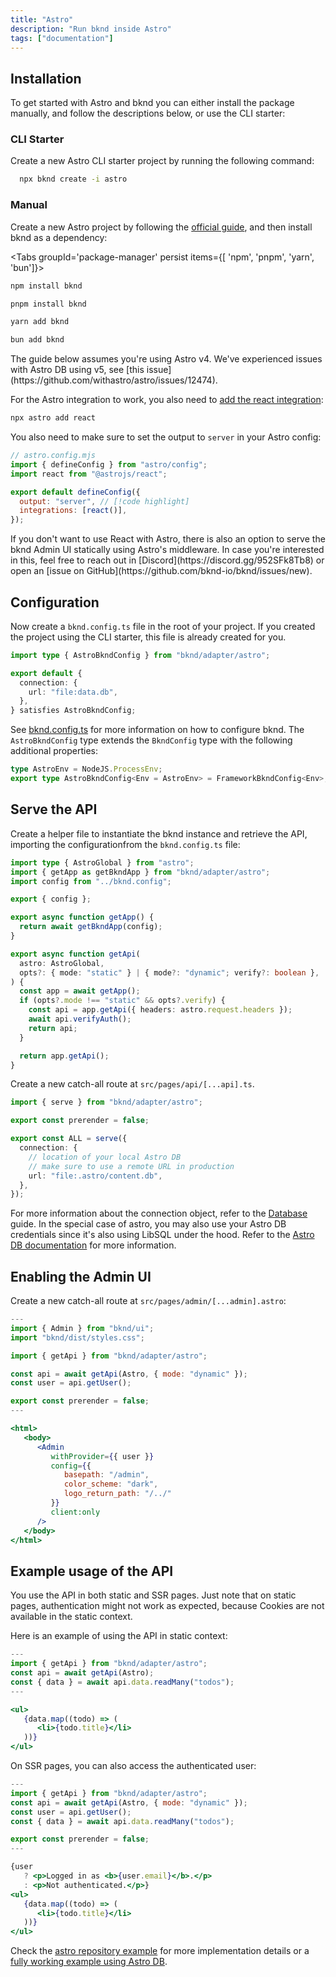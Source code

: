 ```yaml
---
title: "Astro"
description: "Run bknd inside Astro"
tags: ["documentation"]
---
```


## Installation

To get started with Astro and bknd you can either install the package manually, and follow the descriptions below, or use the CLI starter:

### CLI Starter

Create a new Astro CLI starter project by running the following command:

```sh
  npx bknd create -i astro
```

### Manual

Create a new Astro project by following the [official guide](https://docs.astro.build/en/install-and-setup/), and then install bknd as a dependency:

<Tabs groupId='package-manager' persist items={[ 'npm', 'pnpm', 'yarn', 'bun']}>

```bash tab="npm"
npm install bknd
```

```bash tab="pnpm"
pnpm install bknd
```

```bash tab="yarn"
yarn add bknd
```

```bash tab="bun"
bun add bknd
```

</Tabs>

<CalloutInfo>
  The guide below assumes you're using Astro v4. We've experienced issues with
  Astro DB using v5, see [this
  issue](https://github.com/withastro/astro/issues/12474).
</CalloutInfo>

For the Astro integration to work, you also need to [add the react integration](https://docs.astro.build/en/guides/integrations-guide/react/):

```bash
npx astro add react
```

You also need to make sure to set the output to `server` in your Astro config:

```js {6}
// astro.config.mjs
import { defineConfig } from "astro/config";
import react from "@astrojs/react";

export default defineConfig({
  output: "server", // [!code highlight]
  integrations: [react()],
});
```

<CalloutInfo>
  If you don't want to use React with Astro, there is also an option to serve
  the bknd Admin UI statically using Astro's middleware. In case you're
  interested in this, feel free to reach out in
  [Discord](https://discord.gg/952SFk8Tb8) or open an [issue on
  GitHub](https://github.com/bknd-io/bknd/issues/new).
</CalloutInfo>

## Configuration

Now create a `bknd.config.ts` file in the root of your project. If you created the project using the CLI starter, this file is already created for you.

```typescript title="bknd.config.ts"
import type { AstroBkndConfig } from "bknd/adapter/astro";

export default {
  connection: {
    url: "file:data.db",
  },
} satisfies AstroBkndConfig;
```

See [bknd.config.ts](/extending/config) for more information on how to configure bknd. The `AstroBkndConfig` type extends the `BkndConfig` type with the following additional properties:

```typescript
type AstroEnv = NodeJS.ProcessEnv;
export type AstroBkndConfig<Env = AstroEnv> = FrameworkBkndConfig<Env>;
```

## Serve the API

Create a helper file to instantiate the bknd instance and retrieve the API, importing the configurationfrom the `bknd.config.ts` file:

```ts title="src/bknd.ts"
import type { AstroGlobal } from "astro";
import { getApp as getBkndApp } from "bknd/adapter/astro";
import config from "../bknd.config";

export { config };

export async function getApp() {
  return await getBkndApp(config);
}

export async function getApi(
  astro: AstroGlobal,
  opts?: { mode: "static" } | { mode?: "dynamic"; verify?: boolean },
) {
  const app = await getApp();
  if (opts?.mode !== "static" && opts?.verify) {
    const api = app.getApi({ headers: astro.request.headers });
    await api.verifyAuth();
    return api;
  }

  return app.getApi();
}
```

Create a new catch-all route at `src/pages/api/[...api].ts`.

```ts title="src/pages/api/[...api].ts"
import { serve } from "bknd/adapter/astro";

export const prerender = false;

export const ALL = serve({
  connection: {
    // location of your local Astro DB
    // make sure to use a remote URL in production
    url: "file:.astro/content.db",
  },
});
```

For more information about the connection object, refer to the [Database](/usage/database) guide. In the
special case of astro, you may also use your Astro DB credentials since it's also using LibSQL
under the hood. Refer to the [Astro DB documentation](https://docs.astro.build/en/guides/astro-db/) for more information.

## Enabling the Admin UI

Create a new catch-all route at `src/pages/admin/[...admin].astro`:

```jsx title="src/pages/admin/[...admin].astro"
---
import { Admin } from "bknd/ui";
import "bknd/dist/styles.css";

import { getApi } from "bknd/adapter/astro";

const api = await getApi(Astro, { mode: "dynamic" });
const user = api.getUser();

export const prerender = false;
---

<html>
   <body>
      <Admin
         withProvider={{ user }}
         config={{
            basepath: "/admin",
            color_scheme: "dark",
            logo_return_path: "/../"
         }}
         client:only
      />
   </body>
</html>
```

## Example usage of the API

You use the API in both static and SSR pages. Just note that on static pages, authentication
might not work as expected, because Cookies are not available in the static context.

Here is an example of using the API in static context:

```jsx
---
import { getApi } from "bknd/adapter/astro";
const api = await getApi(Astro);
const { data } = await api.data.readMany("todos");
---

<ul>
   {data.map((todo) => (
      <li>{todo.title}</li>
   ))}
</ul>
```

On SSR pages, you can also access the authenticated user:

```jsx
---
import { getApi } from "bknd/adapter/astro";
const api = await getApi(Astro, { mode: "dynamic" });
const user = api.getUser();
const { data } = await api.data.readMany("todos");

export const prerender = false;
---

{user
   ? <p>Logged in as <b>{user.email}</b>.</p>
   : <p>Not authenticated.</p>}
<ul>
   {data.map((todo) => (
      <li>{todo.title}</li>
   ))}
</ul>
```

Check the [astro repository example](https://github.com/bknd-io/bknd/tree/main/examples/astro)
for more implementation details or a [fully working example using Astro DB](https://github.com/dswbx/bknd-astro-example).
